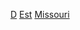 {{United States topic|prefix=:Category:各年代|suffix=建立}}
[[Category:各年密蘇里州建立|D]]
[[Category:各年代密蘇里州|Est]]
[[Category:各年代美國建立|Missouri]]